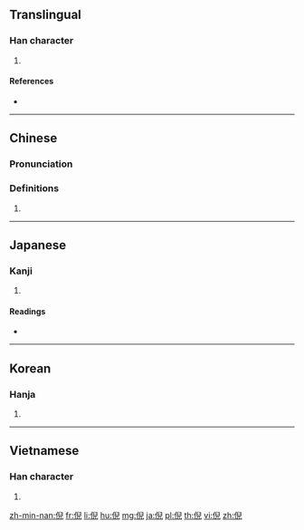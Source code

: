 ==Translingual==

===Han character===
{{Han char|rn=9|rad=人|as=08|sn=10|four=27217|canj=OHXU|ids=⿰亻兒}}

# {{surname|lang=zh}}

====References====
* {{Han ref|kx=0109.020|dkj=00792|dj=0231.110|hdz=10179.090|uh=502A|ud=20522|bh=ADD9|bd=44505}}

----

==Chinese==
{{zh-forms}}

===Pronunciation===
{{zh-pron
|m=ní
|c=ngai4,ngai6
|h=pfs=
|md=
|mn=gê
|w=
|mc=y
|oc=y
|cat=
}}

===Definitions===
{{zh-hanzi}}

# {{rfdef|lang=zh}}

----

==Japanese==

===Kanji===
{{ja-kanji|grade=|rs=人08}}

# {{defn|lang=ja|sort=人08}}

====Readings====
* {{ja-readings|on=[[げい]] (gei), [[がい]] (gai)|kun=[[きわ]] (kiwa)}}

----

==Korean==

===Hanja===
{{ko-hanja|hangeul=예|rv=ye|mr=ye}}

# {{defn|lang=ko|sort=人08}}

----

==Vietnamese==

===Han character===
{{vi-hantu|[[nghê]], [[hầu]]|rs=人08}}

# {{defn|lang=vi|sort=人08}}

[[zh-min-nan:倪]]
[[fr:倪]]
[[li:倪]]
[[hu:倪]]
[[mg:倪]]
[[ja:倪]]
[[pl:倪]]
[[th:倪]]
[[vi:倪]]
[[zh:倪]]